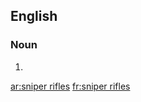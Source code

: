 ==English==

===Noun===
{{head|en|head=[[sniper]] [[rifles]]}}

# {{plural of|sniper rifle}}

[[ar:sniper rifles]]
[[fr:sniper rifles]]